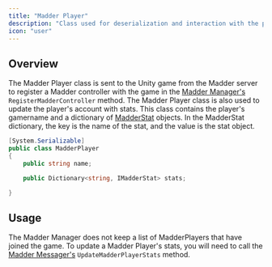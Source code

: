 ```yaml
---
title: "Madder Player"
description: "Class used for deserialization and interaction with the player's account to store stats"
icon: "user"
---
```


## Overview

The Madder Player class is sent to the Unity game from the Madder server to register a Madder controller with the game in the [Madder Manager's](madder-manager#registermaddercontroller) `RegisterMadderController` method.
The Madder Player class is also used to update the player's account with stats.
This class contains the player's gamername and a dictionary of [MadderStat](madder-stat) objects.
In the MadderStat dictionary, the key is the name of the stat, and the value is the stat object.

```csharp
[System.Serializable]
public class MadderPlayer
{
    public string name;

    public Dictionary<string, IMadderStat> stats;

}
```

## Usage

The Madder Manager does not keep a list of MadderPlayers that have joined the game.
To update a Madder Player's stats, you will need to call the [Madder Messager's](madder-messager#updatemadderplayerstats) `UpdateMadderPlayerStats` method.
